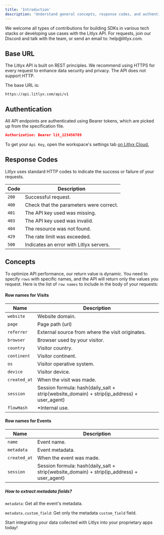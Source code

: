 ```yaml
---
title: 'Introduction'
description: 'Understand general concepts, response codes, and authentication methods for working with the Litlyx API.'
---
```


<Note>
We welcome all types of contributions for building SDKs in various tech stacks or developing use cases with the Litlyx API. For requests, join our Discord and talk with the team, or send an email to: help@litlyx.com.  
</Note>

## Base URL
The Litlyx API is built on REST principles. We recommend using HTTPS for every request to enhance data security and privacy. The API does not support HTTP.

The base URL is:

```
https://api.litlyx.com/api/v1
```


## Authentication

All API endpoints are authenticated using Bearer tokens, which are picked up from the specification file.

```json
Authorization: Bearer lit_123456789
```

To get your `Api Key`, open the workspace's settings tab [on Litlyx Cloud.](https://dashboard.litlyx.com)


## Response Codes

Litlyx uses standard HTTP codes to indicate the success or failure of your requests.

| Code     | Description                           |
| -------- | ------------------------------------- |
| `200`      | Successful request.                    |
| `400`      | Check that the parameters were correct.|
| `401`      |The API key used was missing. |
| `403`      |The API key used was invalid. |
| `404`      |The resource was not found. |
| `429`      |The rate limit was exceeded. |
| `500`      |Indicates an error with Litlyx servers. |

## Concepts

To optimize API performance, our return value is dynamic. You need to specify `rows` with specific names, and the API will return only the values you request. Here is the list of `row names` to include in the body of your requests:

#### Row names for Visits

| Name     | Description                           |
| -------- | ------------------------------------- |
| `website`  | Website domain.|
| `page`  | Page path (url)|
| `referrer`  | External source from where the visit originates.|
| `browser`  | Browser used by your visitor.|
| `country`  | Visitor country.|
| `continent`  | Visitor continent.|
| `os`  | Visitor operative system.|
| `device`  | Visitor device.|
| `created_at`  | When the visit was made. |
| `session`  | Session formula: hash(daily_salt + strip(website_domain) + strip(ip_address) + user_agent)|
| `flowHash`  | *Internal use.|


#### Row names for Events

| Name     | Description                           |
| -------- | ------------------------------------- |
| `name`  | Event name.|
| `metadata`  | Event metadata.|
| `created_at`  | When the event was made. |
| `session`  | Session formula: hash(daily_salt + strip(website_domain) + strip(ip_address) + user_agent)|

##### How to extract metadata fields?

`metadata`: Get all the event's metadata. 

`metadata.custom_field`: Get only the metadata `custom_field` field.

Start integrating your data collected with Litlyx into your proprietary apps today!